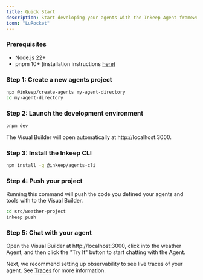 ```yaml
---
title: Quick Start
description: Start developing your agents with the Inkeep Agent framework
icon: "LuRocket"    
---
```


### Prerequisites

- Node.js 22+
- pnpm 10+ (installation instructions [here](https://pnpm.io/installation))

### Step 1: Create a new agents project

```bash
npx @inkeep/create-agents my-agent-directory 
cd my-agent-directory
```

### Step 2: Launch the development environment

```bash
pnpm dev
```

The Visual Builder will open automatically at http://localhost:3000.

### Step 3: Install the Inkeep CLI

```bash
npm install -g @inkeep/agents-cli
```

### Step 4: Push your project

Running this command will push the code you defined your agents and tools with to the Visual Builder.

```bash
cd src/weather-project
inkeep push
```

### Step 5: Chat with your agent

Open the Visual Builder at http://localhost:3000, click into the weather Agent, and then click the "Try It" button to start chatting with the Agent.

Next, we recommend setting up observability to see live traces of your agent. See [Traces](/quick-start/traces) for more information.
